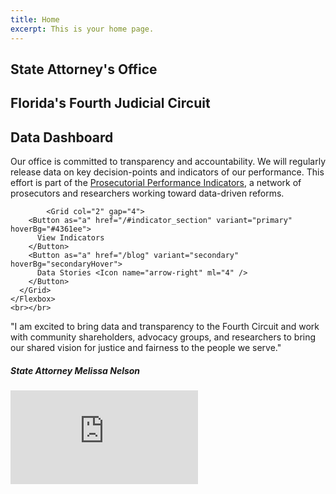 ```yaml
---
title: Home
excerpt: This is your home page.
---
```



<Section pt="8|12|16|24">
  <Container>
    <Flexbox
      flexDirection="column"
      alignItems="center|flex-start"
      textAlign="center|left"
    >
      <H1 m="0" fontWeight="bold" lineHeight="tight" >
        State Attorney's Office
      </H1>
      <H1 m="0" fontWeight="bold" lineHeight="tight">
        Florida's Fourth Judicial Circuit
      </H1>
            <H1 m="0" fontWeight="bold" lineHeight="tight" color="#4361ee">
        Data Dashboard
      </H1>
      <P fontSize="xl|2xl" mt="2" >
        Our office is committed to transparency and accountability. We will regularly release data on key decision-points and indicators of our performance. This effort is part of the <a href="https://prosecutorialperformanceindicators.org/">Prosecutorial Performance Indicators</a>, a network of prosecutors and researchers working toward data-driven reforms. 
      </P>
      
            <Grid col="2" gap="4">
        <Button as="a" href="/#indicator_section" variant="primary" hoverBg="#4361ee">
          View Indicators
        </Button>
        <Button as="a" href="/blog" variant="secondary" hoverBg="secondaryHover">
          Data Stories <Icon name="arrow-right" ml="4" />
        </Button>
      </Grid>
    </Flexbox>
    <br></br>


  </Container>
</Section>


<Section py="8|12|16|24">
  <Container>
    <Grid col="1|2" gap="4|8|12" alignItems="center">
      <Flexbox
        flexDirection="column"
        alignItems="center|flex-start"
        textAlign="center|left"
      >
        <P fontSize="xl|2xl" mt="2">
          "I am excited to bring data and transparency to the Fourth Circuit and
          work with community shareholders, advocacy groups, and researchers to
          bring our shared vision for justice and fairness to the people we
          serve."
        </P>
        <H5 m="0" lineHeight="tight">
          State Attorney Melissa Nelson
        </H5>
      </Flexbox>
      <Embed
        src="https://www.youtube.com/embed/3PJjCWagi-M"
        col="1|2"
        frameborder="0"
        allow="autoplay; encrypted-media"
        title="video"
        w="full"
        h="full"
        minHeight="300"
        rounded="lg"
        fullscreen="allow"
      />
    </Grid>
  </Container>
</Section>

<Block src="fcards" />
<a name="indicator_section"></a>

<Block src="icards" />

<Block src="examples/footer-01" />

